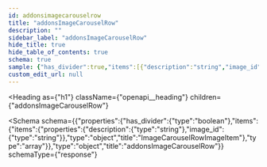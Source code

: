 ```yaml
---
id: addonsimagecarouselrow
title: "addonsImageCarouselRow"
description: ""
sidebar_label: "addonsImageCarouselRow"
hide_title: true
hide_table_of_contents: true
schema: true
sample: {"has_divider":true,"items":[{"description":"string","image_id":"string"}]}
custom_edit_url: null
---
```



<Heading
  as={"h1"}
  className={"openapi__heading"}
  children={"addonsImageCarouselRow"}
>
</Heading>





<Schema
  schema={{"properties":{"has_divider":{"type":"boolean"},"items":{"items":{"properties":{"description":{"type":"string"},"image_id":{"type":"string"}},"type":"object","title":"ImageCarouselRowImageItem"},"type":"array"}},"type":"object","title":"addonsImageCarouselRow"}}
  schemaType={"response"}
>
  
</Schema>
            
